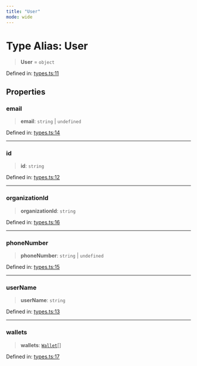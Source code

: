 ```yaml
---
title: "User"
mode: wide
---
```

  
# Type Alias: User

> **User** = `object`

Defined in: [types.ts:11](https://github.com/tkhq/sdk/blob/main/packages/sdk-react-native/src/types.ts#L11)

## Properties

### email

> **email**: `string` \| `undefined`

Defined in: [types.ts:14](https://github.com/tkhq/sdk/blob/main/packages/sdk-react-native/src/types.ts#L14)

***

### id

> **id**: `string`

Defined in: [types.ts:12](https://github.com/tkhq/sdk/blob/main/packages/sdk-react-native/src/types.ts#L12)

***

### organizationId

> **organizationId**: `string`

Defined in: [types.ts:16](https://github.com/tkhq/sdk/blob/main/packages/sdk-react-native/src/types.ts#L16)

***

### phoneNumber

> **phoneNumber**: `string` \| `undefined`

Defined in: [types.ts:15](https://github.com/tkhq/sdk/blob/main/packages/sdk-react-native/src/types.ts#L15)

***

### userName

> **userName**: `string`

Defined in: [types.ts:13](https://github.com/tkhq/sdk/blob/main/packages/sdk-react-native/src/types.ts#L13)

***

### wallets

> **wallets**: [`Wallet`](../Wallet/readme)[]

Defined in: [types.ts:17](https://github.com/tkhq/sdk/blob/main/packages/sdk-react-native/src/types.ts#L17)
